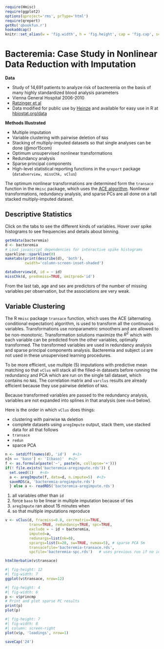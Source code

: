 ```r
require(Hmisc)
require(ggplot2)
options(qproject='rms', prType='html')
require(qreport)
getRs('qbookfun.r')
hookaddcap()
knitr::set_alias(w = 'fig.width', h = 'fig.height', cap = 'fig.cap', scap ='fig.scap')
```

# Bacteremia: Case Study in Nonlinear Data Reduction with Imputation {#sec-bacteremia}

**Data**

* Study of 14,691 patients to analyze risk of bacteremia on the basis of many highly standardized blood analysis parameters
* Vienna General Hospital 2006-2010
* [Ratzinger et al](https://journals.plos.org/plosone/article?id=10.1371/journal.pone.0106765)
* Data modified for public use by [Heinze](https://zenodo.org/record/7554815#.ZF-dztLMK-Y) and available for easy use in R at [hbiostat.org/data](https://hbiostat.org/data)

**Methods Illustrated**

* Multiple imputation
* Variable clustering with pairwise deletion of `NA`s
* Stacking of multiply-imputed datasets so that single analyses can be done (@mor15com)
* Optimum unsupervised nonlinear transformations
* Redundancy analysis
* Sparse principal components
* High-level statistical reporting functions in the `qreport` package (`dataOverview, missChk, vClus`)

The optimum nonlinear transformations are determined form the `transace` function in the `Hmisc` package, which uses the [ACE algorithm](https://en.wikipedia.org/wiki/Alternating_conditional_expectations).  Nonlinear transformations, redundancy analysis, and sparse PCs are all done on a tall stacked multiply-imputed dataset.

##  Descriptive Statistics

[Click on the tabs to see the different kinds of variables.  Hover over spike histograms to see frequencies and details about binning.]{.aside}

```r
getHdata(bacteremia)
d <- bacteremia
# Load javascript dependencies for interactive spike histograms
sparkline::sparkline(0)
maketabs(print(describe(d), 'both'),
         cwidth='column-screen-inset-shaded')
```


```r
dataOverview(d, id = ~ id)
missChk(d, prednmiss=TRUE, omitpred='id')
```

From the last tab, age and sex are predictors of the number of missing variables per observation, but the associations are very weak.

## Variable Clustering

The R `Hmisc` package `transace` function, which uses the ACE (alternating conditional expectation) algorithm, is used to transform all the continuous variables.  Transformations use nonparametric smoothers and are allowed to be non-monotonic.  Transformation solutions maximize the $R^2$ which with each variable can be predicted from the other variables, optimally transformed.  The transformed variables are used in redundancy analysis and sparse principal components analysis.  Bacteremia and subject `id` are not used in these unsupervised learning procedures.

To be more efficient, use multiple (5) imputations with predictive mean matching so that `vClus` will stack all the filled-in datasets before running the redundancy and PCA which are run on the single tall dataset, which contains no `NA`s.  The correlation matrix and `varclus` results are already efficient because they use pairwise deletion of `NA`s.

Because transformed variables are passed to the redundancy analysis, variables are not expanded into splines in that analysis (see `nk=0` below).

Here is the order in which `vClus` does things:

* clustering with pairwise `NA` deletion
* complete datasets using `aregImpute` output, stack them, use stacked data for all that follows
* `transace`
* `redun`
* sparce PCA

```r
n <- setdiff(names(d), 'id')   #<1>
n[n == 'baso'] <- 'I(baso)'  #<2>
f <- as.formula(paste('~', paste(n, collapse='+')))
if(! file.exists('bacteremia-aregimpute.rds')) {
  set.seed(1)   #<4>
  a <- aregImpute(f, data=d, n.impute=5)  #<3>
  saveRDS(a, 'bacteremia-aregimpute.rds')
  } else a <- readRDS('bacteremia-aregimpute.rds')
```
1. all variables other than `id`
2.  force `baso` to be linear in multiple imputation because of ties
3.  `aregImpute` ran about 15 minutes when
4.  so that multiple imputations reproduce

```r
v <- vClus(d, fracmiss=0.8, corrmatrix=TRUE,
           trans=TRUE, redundancy=TRUE, spc=TRUE,
           exclude = ~ id + bacteremia,
           imputed=a,
           redunargs=list(nk=0),
           spcargs=list(k=20, sw=TRUE, nvmax=5), # sparse PCA 5m
           transacefile='bacteremia-transace.rds',
           spcfile='bacteremia-spc.rds')   # uses previous run if no inputs changed

htmlVerbatim(v$transace)
```

```r
#| fig-height: 12
#| fig-width: 7
ggplot(v$transace, nrow=12)
```

```r
#| fig-height: 4
#| fig-width: 6
p <- v$princmp
# Print and plot sparse PC results
print(p)
plot(p)
```

```r
#| fig-height: 7
#| fig-width: 8
#| column: screen-right
plot(v$p, 'loadings', nrow=1)
```

```r
saveCap('24')
```
